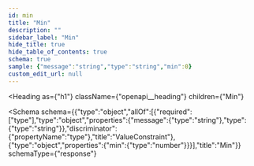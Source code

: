 ```yaml
---
id: min
title: "Min"
description: ""
sidebar_label: "Min"
hide_title: true
hide_table_of_contents: true
schema: true
sample: {"message":"string","type":"string","min":0}
custom_edit_url: null
---
```



<Heading
  as={"h1"}
  className={"openapi__heading"}
  children={"Min"}
>
</Heading>





<Schema
  schema={{"type":"object","allOf":[{"required":["type"],"type":"object","properties":{"message":{"type":"string"},"type":{"type":"string"}},"discriminator":{"propertyName":"type"},"title":"ValueConstraint"},{"type":"object","properties":{"min":{"type":"number"}}}],"title":"Min"}}
  schemaType={"response"}
>
  
</Schema>
            